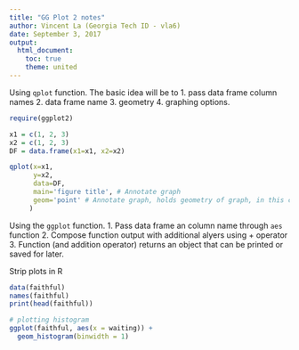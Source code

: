 ```yaml
---
title: "GG Plot 2 notes"
author: Vincent La (Georgia Tech ID - vla6)
date: September 3, 2017
output:
  html_document:
    toc: true
    theme: united
---
```


Using `qplot` function. The basic idea will be to
1. pass data frame column names
2. data frame name
3. geometry
4. graphing options.

```r
require(ggplot2)

x1 = c(1, 2, 3)
x2 = c(1, 2, 3)
DF = data.frame(x1=x1, x2=x2)

qplot(x=x1,
	  y=x2,
	  data=DF,
	  main='figure title', # Annotate graph
	  geom='point' # Annotate graph, holds geometry of graph, in this case points
	 )
```

Using the `ggplot` function.
1. Pass data frame an column name through `aes` function
2. Compose function output with additional alyers using + operator
3. Function (and addition operator) returns an object that can be printed or saved for later.

Strip plots in R

```r
data(faithful)
names(faithful)
print(head(faithful))

# plotting histogram
ggplot(faithful, aes(x = waiting)) +
  geom_histogram(binwidth = 1)
```

